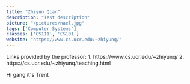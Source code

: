 ```yaml
---
title: "Zhiyun Qian"
description: "Test description"
picture: "/pictures/nael.jpg"
tags: ['Computer Systems']
classes: ['CS111', 'CS101']
website: "https://www.cs.ucr.edu/~zhiyunq/"
---
```


<Note emoji="👋">
Links provided by the professor:
1. https://www.cs.ucr.edu/~zhiyunq/
2. https://cs.ucr.edu/~zhiyunq/teaching.html
</Note>

Hi gang it's Trent